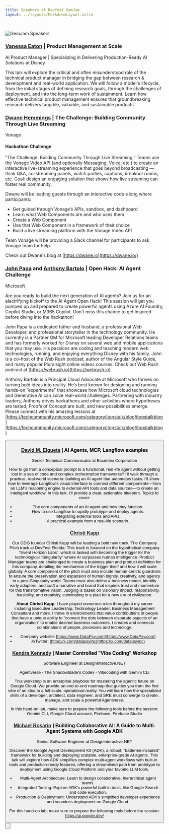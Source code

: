 ```yaml
---
title: Speakers at Devfest GemJam
layout: ../layouts/MarkdownLayout.astro

---
```



![GemJam Speakers](~/assets/images/aiTrack.jpg)


###  <a href="https://www.linkedin.com/in/eaton-data?utm_source=share&utm_campaign=share_via&utm_content=profile&utm_medium=ios_app">Vanessa Eaton</a> | Product Management at Scale
AI Product Manager | Specializing in Delivering Production-Ready AI Solutions at Disney

This talk will explore the critical and often misunderstood role of the technical product manager in bridging the gap between research & development and real-world application. We will follow a model's lifecycle, from the initial stages of defining research goals, through the challenges of deployment, and into the long-term work of sustainment. Learn how effective technical product management ensures that groundbreaking research delivers tangible, valuable, and sustainable products.

### [Dwane Hemmings](https://www.linkedin.com/in/dwane-hemmings/) | The Challenge: Building Community Through Live Streaming
Vonage

#### Hackathon Challenge
“The Challenge: Building Community Through Live Streaming.” Teams use the Vonage Video API (and optionally Messaging, Voice, etc.) to create an interactive live-streaming experience that goes beyond broadcasting — think Q&A, co-streaming panels, watch parties, captions, breakout rooms, etc. Goal: design an engaging solution that shows how live streaming can foster real community.

Dwane will be leading guests through an interactive code-along where participants:
- Get guided through Vonage’s APIs, sandbox, and dashboard
- Learn what Web Components are and who uses them
- Create a Web Component
- Use that Web Component in a framework of their choice
- Build a live streaming platform with the Vonage Video API

Team Vonage will be providing a Slack channel for participants to ask Vonage team for help.

Check out Dwane's blog at [https://dwane.io](https://dwane.io/)

### [John Papa](https://www.linkedin.com/in/papajohn/) and [Anthony Bartolo](https://www.linkedin.com/in/wirelesslife/) | Open Hack: AI Agent Challenge
Microsoft

Are you ready to build the next generation of AI agents? Join us for an electrifying kickoff to the AI Agent Open Hack! This session will get you pumped up and prepared to create powerful agents using Azure AI Foundry, Copilot Studio, or M365 Copilot.  Don't miss this chance to get inspired before diving into the hackathon!

John Papa is a dedicated father and husband, a professional Web Developer, and professional storyteller in the technology community. He currently is a Partner GM for Microsoft leading Developer Relations teams and has formerly worked for Disney on several web and mobile applications that you may use.  His passions are coding and teaching modern web technologies, running, and enjoying everything Disney with his family. John is a co-host of the Web Rush podcast, author of the Angular Style Guide, and many popular Pluralsight online videos courses.  Check out Web Rush podcast at [https://webrush.io](https://webrush.io)

Anthony Bartolo is a Principal Cloud Advocate at Microsoft who thrives on turning bold ideas into reality. He’s best known for designing and running hands-on “experiments” that showcase how Microsoft cloud technologies and Generative AI can solve real-world challenges. Partnering with industry leaders, Anthony drives hackathons and other activities where hypotheses are tested, Proofs of Concept are built, and new possibilities emerge. Please connect with his amazing lessons at [https://techcommunity.microsoft.com/category/itopstalk/blog/itopstalkblog](https://techcommunity.microsoft.com/category/itopstalk/blog/itopstalkblog)

<Button
        text="Buy a Ticket!"
        variant="primary"
        target="_blank"
        icon="tabler:square-rounded-arrow-right"
        href="https://www.eventbrite.com/e/devfest-gemjam-tickets-1032640023107?aff=oddtdtcreator"
      />

### <a href="https://www.linkedin.com/in/delgueta">David M. Elgueta</a> | AI Agents, MCP, Langflow examples
Senior Technical Communicator at Eccentex Corporation

How to go from a conceptual prompt to a functional, real-life agent without getting lost in a sea of code and complex orchestration frameworks?
I'll walk through a practical, real-world scenario: building an AI agent that automates tasks. I'll show how to leverage Langflow's visual interface to connect different components—from an LLM's reasoning engine to external API tools and data sources—to create an intelligent workflow.
In this talk, I'll provide a clear, actionable blueprint. Topics to cover:

* The core components of an AI agent and how they function.
* How to use Langflow to rapidly prototype and deploy agents.
* Integrating external tools and APIs.
* A practical example from a real-life scenario.

### [Christi Kapp](https://www.linkedin.com/in/artinmotionllc/)

Our GDG founder Christi Kapp will be leading a bold new track, The Company Pitch track at DevFest Florida. This track is focused on the hypothetical company “Event Horizon Labs”, which is tasked with becoming the trigger for the technological "Singularity" where AI surpasses human intelligence. Product Manager teams are challenged to create a business plan and product definition for this company, detailing the mechanism of the trigger itself and how it will scale globally. A core component of the pitch must also include human-centric guardrails to ensure the preservation and expansion of human dignity, creativity, and agency in a post-Singularity world. Teams must also define a business model, identify early adopters, and craft a narrative and brand that inspires trust and momentum for this transformative vision. Judging is based on visionary impact, responsibility, feasibility, and creativity, culminating in a plan for a new era of civilization.

**About Christi Kapp**: I have played numerous roles throughout my career including Executive Leadership, Technology Leader, Business Management Consultant and more. I thrive in environments that value contributions of people that have a unique ability to "connect the dots between disparate aspects of an organization" to enable desired business outcomes. I creates and connects combinations of people, processes and technology.  

- Company website: [https://www.DataPsy.com](https://www.DataPsy.com)
- X/Twitter: [https://x.com/datapsyinc](https://x.com/datapsyinc)

###  <a href="https://www.linkedin.com/in/kendra-kennedy-20395a90/">Kendra Kennedy</a> | Master Controlled "Vibe Coding" Workshop
Software Engineer at DesignInteractive.NET

Agentverse - The Shadowblade's Codex - Vibecoding with Gemini CLI

This workshop is an  enterprise playbook for mastering the agentic future on Google Cloud. We provide an end-to-end roadmap that guides you from the first vibe of an idea to a full-scale, operational reality. You will learn how the specialized skills of a developer, architect, data engineer, and SRE must converge to create, manage, and scale a powerful Agentverse.

In this hand-on lab, make sure to prepare the following tools before the session: Gemini CLI, Google Cloud account, Firebase, Firebase Studio


###  <a href="https://www.linkedin.com/in/michaelprosario">Michael Rosario</a> | Building Collaborative AI: A Guide to Multi-Agent Systems with Google ADK
Senior Software Engineer at DesignInteractive.NET

Discover the Google Agent Development Kit (ADK), a robust, "batteries-included" framework for building and deploying scalable, enterprise-grade AI agents. This talk will explore how ADK simplifies complex multi-agent workflows with built-in tools and production-ready features, offering a streamlined path from prototype to deployment using Google Cloud Platform and your favorite LLM tools.

* Multi-Agent Architecture: Learn to design collaborative, hierarchical agent teams.
* Integrated Tooling: Explore ADK's powerful built-in tools, like Google Search and code execution.
* Production & Deployment: Understand ADK's simplified developer experience and seamless deployment on Google Cloud.

For this hand-on lab, make sure to prepare the following tools before the session: 
https://ai.google.dev/

<Button
        text="Buy a Ticket!"
        variant="primary"
        target="_blank"
        icon="tabler:square-rounded-arrow-right"
        href="https://www.eventbrite.com/e/devfest-gemjam-tickets-1032640023107?aff=oddtdtcreator"
      />

